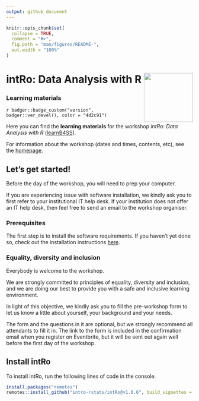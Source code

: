 ```yaml
---
output: github_document
---
```


<!-- README.md is generated from README.Rmd. Please edit that file -->

```r
knitr::opts_chunk$set(
  collapse = TRUE,
  comment = "#>",
  fig.path = "man/figures/README-",
  out.width = "100%"
)
```

# intRo: Data Analysis with R <a href='https://intro-rstats.github.io/intRo'><img src='man/figures/logo.png' align="right" height="132" /></a>

### Learning materials

<!-- badges: start -->
`r badger::badge_custom("version", badger::ver_devel(), color = "4d2c91")`
<!-- badges: end -->

Here you can find the **learning materials** for the workshop *intRo: Data Analysis with R* ([learnB4SS](https://learnb4ss.github.io)).

For information about the workshop (dates and times, contents, etc), see the [homepage](https://intro-rstats.github.io).

## Let's get started!

Before the day of the workshop, you will need to prep your computer.

If you are experiencing issue with software installation, we kindly ask you to first refer to your institutional IT help desk.
If your institution does not offer an IT help desk, then feel free to send an email to the workshop organiser.

### Prerequisites

The first step is to install the software requirements.
If you haven't yet done so, check out the installation instructions [here](https://intro-rstats.github.io/intRo/articles/get-started.html).

### Equality, diversity and inclusion

Everybody is welcome to the workshop.

We are strongly committed to principles of equality, diversity and inclusion, and we are doing our best to provide you with a safe and inclusive learning environment.

In light of this objective, we kindly ask you to fill the pre-workshop form to let us know a little about yourself, your background and your needs.

The form and the questions in it are optional, but we strongly recommend all attendants to fill it in.
The link to the form is included in the confirmation email when you register on Eventbrite, but it will be sent out again well before the first day of the workshop.

## Install intRo

To install intRo, run the following lines of code in the console.

```r
install.packages("remotes")
remotes::install_github("intro-rstats/intRo@v1.0.6", build_vignettes = TRUE)
```

